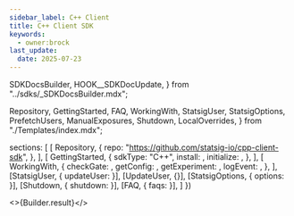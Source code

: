 ```yaml
---
sidebar_label: C++ Client
title: C++ Client SDK
keywords:
  - owner:brock
last_update:
  date: 2025-07-23
---
```


  SDKDocsBuilder,
  HOOK__SDKDocUpdate,
} from "../sdks/_SDKDocsBuilder.mdx";

  Repository,
  GettingStarted,
  FAQ,
  WorkingWith,
  StatsigUser,
  StatsigOptions,
  PrefetchUsers,
  ManualExposures,
  Shutdown,
  LocalOverrides,
} from "./Templates/index.mdx";



  sections: [
    [
      Repository,
      {
        repo: "https://github.com/statsig-io/cpp-client-sdk",
      },
    ],
    [
      GettingStarted,
      {
        sdkType: "C++",
        install: <Install />,
        initialize: <Initialize />,
      },
    ],
    [
      WorkingWith,
      {
        checkGate: <CheckGate />,
        getConfig: <GetConfig />,
        getExperiment: <GetExperiment />,
        logEvent: <LogEvent />,
      },
    ],
    [StatsigUser, { updateUser: <UserObject /> }],
    [UpdateUser, {}],
    [StatsigOptions, { options: <Options /> }],
    [Shutdown, { shutdown: <ShutdownSnippet /> }],
    [FAQ, { faqs: <MoreFAQs /> }],
  ]
})


<>{Builder.result}</>

